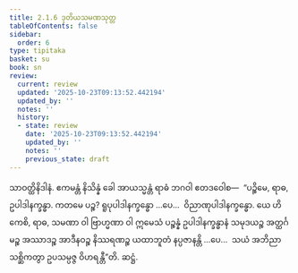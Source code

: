 ```yaml
---
title: 2.1.6 ဒုတိယသမဏသုတ္တ
tableOfContents: false
sidebar:
  order: 6
type: tipitaka
basket: su
book: sn
review:
  current: review
  updated: '2025-10-23T09:13:52.442194'
  updated_by: ''
  notes: ''
  history:
  - state: review
    date: '2025-10-23T09:13:52.442194'
    updated_by: ''
    notes: ''
    previous_state: draft
---
```



<ReviewStatus review={frontmatter.review} showDetails={true} />

<HypothesisAnnotation frontmatter={frontmatter} />

<DynamicBreadcrumb />

<Division number="165" book="sn" e="ch" v="18" p="304">

<Paragraph number="835" book="sn">
သာဝတ္ထိနိဒါနံ. ဧကမန္တံ နိသိန္နံ ခေါ အာယသ္မန္တံ ရာဓံ ဘဂဝါ ဧတဒဝေါစ—  “ပဉ္စိမေ, ရာဓ, ဥပါဒါနက္ခန္ဓာ. ကတမေ ပဉ္စ? ရူပုပါဒါနက္ခန္ဓော …ပေ…  ဝိညာဏုပါဒါနက္ခန္ဓော. ယေ ဟိ ကေစိ, ရာဓ, သမဏာ ဝါ ဗြာဟ္မဏာ ဝါ ဣမေသံ ပဉ္စန္နံ ဥပါဒါနက္ခန္ဓာနံ သမုဒယဉ္စ အတ္ထင်္ဂမဉ္စ အဿာဒဉ္စ အာဒီနဝဉ္စ နိဿရဏဉ္စ ယထာဘူတံ နပ္ပဇာနန္တိ …ပေ…  သယံ အဘိညာ သစ္ဆိကတွာ ဥပသမ္ပဇ္ဇ ဝိဟရန္တီ”တိ.

</Paragraph>
</Division>

<Paragraph number="836" type="center" book="sn">
ဆဋ္ဌံ.
</Paragraph>